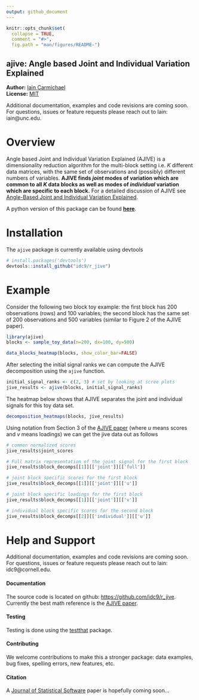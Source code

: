 ```yaml
---
output: github_document
---
```


<!-- README.md is generated from README.Rmd. Please edit that file -->

```r
knitr::opts_chunk$set(
  collapse = TRUE,
  comment = "#>",
  fig.path = "man/figures/README-")
```
ajive: Angle based Joint and Individual Variation Explained
---------------

**Author:** [Iain Carmichael](https://idc9.github.io/)<br/>
**License:** [MIT](https://opensource.org/licenses/MIT)

Additional documentation, examples and code revisions are coming soon. For questions, issues or feature requests please reach out to Iain: iain@unc.edu.


# Overview

Angle based Joint and Individual Variation Explained (AJIVE) is a dimensionality reduction algorithm for the multi-block setting i.e. $K$ different data matrices, with the same set of observations and (possibly) different numbers of variables. **AJIVE finds *joint* modes of variation which are common to all $K$ data blocks as well as modes of *individual* variation which are specific to each block.** For a detailed discussion of AJIVE see [Angle-Based Joint and Individual Variation Explained](https://arxiv.org/pdf/1704.02060.pdf).

A python version of this package can be found [**here**](https://github.com/idc9/py_jive).

# Installation

The `ajive` package is currently available using devtools
```r
# install.packages('devtools')
devtools::install_github("idc9/r_jive")
```

# Example
Consider the following two block toy example: the first block has 200 observations (rows) and 100 variables; the second block has the same set of 200 observations and 500 variables (similar to Figure 2 of the AJIVE paper).
```r
library(ajive)
blocks <- sample_toy_data(n=200, dx=100, dy=500)

data_blocks_heatmap(blocks, show_color_bar=FALSE)
```

After selecting the initial signal ranks we can compute the AJIVE decomposition using the `ajive` function.
```r
initial_signal_ranks <- c(2, 3) # set by looking at scree plots
jive_results <- ajive(blocks, initial_signal_ranks)
```


The heatmap below shows that AJIVE separates the joint and individual signals for this toy data set.
```r
decomposition_heatmaps(blocks, jive_results)
```


Using notation from Section 3 of the [AJIVE paper](https://arxiv.org/pdf/1704.02060.pdf) (where *u* means scores and *v* means loadings) we can get the jive data out as follows
```r
# common normalized scores
jive_results$joint_scores

# Full matrix representation of the joint signal for the first block
jive_results$block_decomps[[1]][['joint']][['full']]

# joint block specific scores for the first block
jive_results$block_decomps[[1]][['joint']][['u']]

# joint block specific loadings for the first block
jive_results$block_decomps[[1]][['joint']][['v']]

# individual block specific scores for the second block
jive_results$block_decomps[[2]][['individual']][['u']]
```
# Help and Support

Additional documentation, examples and code revisions are coming soon. For questions, issues or feature requests please reach out to Iain: idc9@cornell.edu. 

#### Documentation

The source code is located on github: [https://github.com/idc9/r_jive](https://github.com/idc9/r_jive). Currently the best math reference is the [AJIVE paper](https://arxiv.org/pdf/1704.02060.pdf).

#### Testing

Testing is done using the [testthat](https://github.com/hadley/testthat) package.

#### Contributing

We welcome contributions to make this a stronger package: data examples, bug fixes, spelling errors, new features, etc. <!-- TODO: add a more CONTRIBUTING file with more detail -->

#### Citation

A [Journal of Statistical Software](https://www.jstatsoft.org/index) paper is hopefully coming soon...
